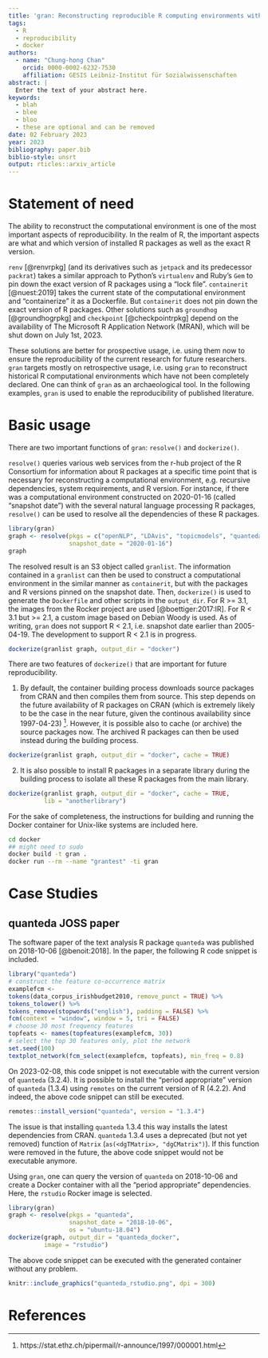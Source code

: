 ```yaml
---
title: 'gran: Reconstructing reproducible R computing environments with ease'
tags:
  - R
  - reproducibility
  - docker
authors:
  - name: "Chung-hong Chan"
    orcid: 0000-0002-6232-7530
    affiliation: GESIS Leibniz-Institut für Sozialwissenschaften
abstract: |
  Enter the text of your abstract here.
keywords:
  - blah
  - blee
  - bloo
  - these are optional and can be removed
date: 02 February 2023
year: 2023
bibliography: paper.bib
biblio-style: unsrt
output: rticles::arxiv_article
---
```


# Statement of need

The ability to reconstruct the computational environment is one of the most important aspects of reproducibility. In the realm of R, the important aspects are what and which version of installed R packages as well as the exact R version.

`renv` [@renvrpkg] (and its derivatives such as `jetpack` and its predecessor `packrat`) takes a similar approach to Python's `virtualenv` and Ruby's `Gem` to pin down the exact version of R packages using a "lock file". `containerit` [@nuest:2019] takes the current state of the computational environment and "containerize" it as a Dockerfile. But `containerit` does not pin down the exact version of R packages. Other solutions such as `groundhog` [@groundhogrpkg] and `checkpoint` [@checkpointrpkg] depend on the availability of The Microsoft R Application Network (MRAN), which will be shut down on July 1st, 2023. 

These solutions are better for prospective usage, i.e. using them now to ensure the reproducibility of the current research for future researchers. `gran` targets mostly on retrospective usage, i.e. using `gran` to reconstruct historical R computational environments which have not been completely declared. One can think of `gran` as an archaeological tool. In the following examples, `gran` is used to enable the reproducibility of published literature.

# Basic usage

There are two important functions of `gran`: `resolve()` and `dockerize()`.

`resolve()` queries various web services from the r-hub project of the R Consortium for information about R packages at a specific time point that is necessary for reconstructing a computational environment, e.g. recursive dependencies, system requirements, and R version. For instance, if there was a computational environment constructed on 2020-01-16 (called "snapshot date") with the several natural language processing R packages, `resolve()` can be used to resolve all the dependencies of these R packages.

```r
library(gran)
graph <- resolve(pkgs = c("openNLP", "LDAvis", "topicmodels", "quanteda"),
                 snapshot_date = "2020-01-16")
graph
```

The resolved result is an S3 object called `granlist`. The information contained in a `granlist` can then be used to construct a computational environment in the similar manner as `containerit`, but with the packages and R versions pinned on the snapshot date. Then, `dockerize()` is used to generate the `Dockerfile` and other scripts in the `output_dir`. For R >= 3.1, the images from the Rocker project are used [@boettiger:2017:IR]. For R < 3.1 but >= 2.1, a custom image based on Debian Woody is used. As of writing, `gran` does not support R < 2.1, i.e. snapshot date earlier than 2005-04-19. The development to support R < 2.1 is in progress.

```r
dockerize(granlist graph, output_dir = "docker")
```

There are two features of `dockerize()` that are important for future reproducibility. 

1. By default, the container building process downloads source packages from CRAN and then compiles them from source. This step depends on the future availability of R packages on CRAN (which is extremely likely to be the case in the near future, given the continous availability since 1997-04-23) [^1]. However, it is possible also to cache (or archive) the source packages now. The archived R packages can then be used instead during the building process.

[^1]: https://stat.ethz.ch/pipermail/r-announce/1997/000001.html

```r
dockerize(granlist graph, output_dir = "docker", cache = TRUE)
```

2. It is also possible to install R packages in a separate library during the building process to isolate all these R packages from the main library.

```r
dockerize(granlist graph, output_dir = "docker", cache = TRUE,
          lib = "anotherlibrary")
```

For the sake of completeness, the instructions for building and running the Docker container for Unix-like systems are included here.

```bash
cd docker
## might need to sudo
docker build -t gran .
docker run --rm --name "grantest" -ti gran
```

# Case Studies

## quanteda JOSS paper

The software paper of the text analysis R package `quanteda` was published on 2018-10-06 [@benoit:2018]. In the paper, the following R code snippet is included.

```r
library("quanteda")
# construct the feature co-occurrence matrix
examplefcm <-
tokens(data_corpus_irishbudget2010, remove_punct = TRUE) %>%
tokens_tolower() %>%
tokens_remove(stopwords("english"), padding = FALSE) %>%
fcm(context = "window", window = 5, tri = FALSE)
# choose 30 most frequency features
topfeats <- names(topfeatures(examplefcm, 30))
# select the top 30 features only, plot the network
set.seed(100)
textplot_network(fcm_select(examplefcm, topfeats), min_freq = 0.8)
```

On 2023-02-08, this code snippet is not executable with the current version of `quanteda` (3.2.4). It is possible to install the "period appropriate" version of `quanteda` (1.3.4) using `remotes` on the current version of R (4.2.2). And indeed, the above code snippet can still be executed.

```r
remotes::install_version("quanteda", version = "1.3.4")
```

The issue is that installing `quanteda` 1.3.4 this way installs the latest dependencies from CRAN. `quanteda` 1.3.4 uses a deprecated (but not yet removed) function of `Matrix` (`as(<dgTMatrix>, "dgCMatrix")`). If this function were removed in the future, the above code snippet would not be executable anymore.

Using `gran`, one can query the version of `quanteda` on 2018-10-06 and create a Docker container with all the "period appropriate" dependencies. Here, the `rstudio` Rocker image is selected.

```r
library(gran)
graph <- resolve(pkgs = "quanteda",
                 snapshot_date = "2018-10-06",
                 os = "ubuntu-18.04")
dockerize(graph, output_dir = "quanteda_docker",
          image = "rstudio")
```

The above code snippet can be executed with the generated container without any problem.

```r
knitr::include_graphics("quanteda_rstudio.png", dpi = 300)
```

# References
